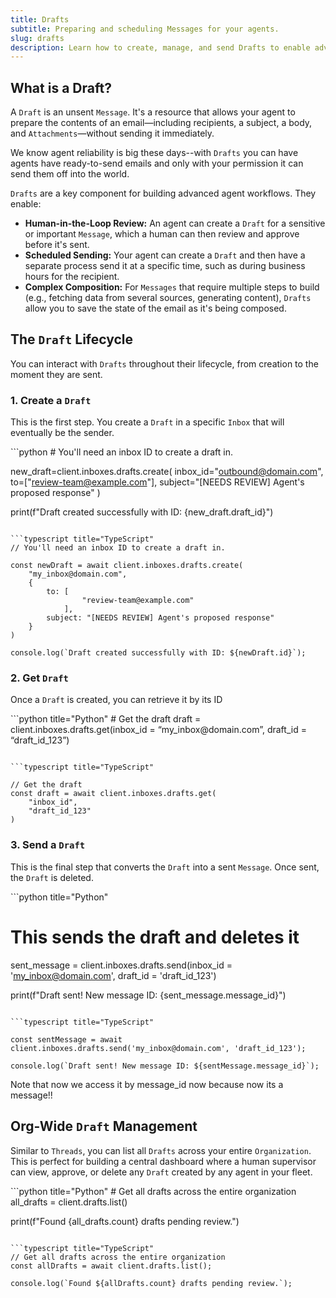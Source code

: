 ```yaml
---
title: Drafts
subtitle: Preparing and scheduling Messages for your agents.
slug: drafts
description: Learn how to create, manage, and send Drafts to enable advanced agent workflows like human-in-the-loop review and scheduled sending.
---
```


## What is a Draft?

A `Draft` is an unsent `Message`. It's a resource that allows your agent to prepare the contents of an email—including recipients, a subject, a body, and `Attachments`—without sending it immediately.

We know agent reliability is big these days--with `Drafts` you can have agents have ready-to-send emails and only with your permission it can send them off into the world.

`Drafts` are a key component for building advanced agent workflows. They enable:

- **Human-in-the-Loop Review:** An agent can create a `Draft` for a sensitive or important `Message`, which a human can then review and approve before it's sent.
- **Scheduled Sending:** Your agent can create a `Draft` and then have a separate process send it at a specific time, such as during business hours for the recipient.
- **Complex Composition:** For `Messages` that require multiple steps to build (e.g., fetching data from several sources, generating content), `Drafts` allow you to save the state of the email as it's being composed.

## The `Draft` Lifecycle

You can interact with `Drafts` throughout their lifecycle, from creation to the moment they are sent.

### 1. Create a `Draft`

This is the first step. You create a `Draft` in a specific `Inbox` that will eventually be the sender.

<CodeBlocks>
```python
# You'll need an inbox ID to create a draft in.

new_draft=client.inboxes.drafts.create(
    inbox_id="outbound@domain.com",
    to=["review-team@example.com"],
    subject="[NEEDS REVIEW] Agent's proposed response"
)

print(f"Draft created successfully with ID: {new_draft.draft_id}")

````

```typescript title="TypeScript"
// You'll need an inbox ID to create a draft in.

const newDraft = await client.inboxes.drafts.create(
	"my_inbox@domain.com",
	{
		to: [
				"review-team@example.com"
			],
		subject: "[NEEDS REVIEW] Agent's proposed response"
	}
)

console.log(`Draft created successfully with ID: ${newDraft.id}`);
````

</CodeBlocks>

### 2. Get `Draft`

Once a `Draft` is created, you can retrieve it by its ID

<CodeBlocks>
```python title="Python"
# Get the draft
draft = client.inboxes.drafts.get(inbox_id = “my_inbox@domain.com”, draft_id = “draft_id_123”)

````

```typescript title="TypeScript"

// Get the draft
const draft = await client.inboxes.drafts.get(
	"inbox_id",
	"draft_id_123"
)

````

</CodeBlocks>

### 3. Send a `Draft`

This is the final step that converts the `Draft` into a sent `Message`. Once sent, the `Draft` is deleted.

<CodeBlocks>
```python title="Python"

# This sends the draft and deletes it

sent_message = client.inboxes.drafts.send(inbox_id = 'my_inbox@domain.com', draft_id = 'draft_id_123')

print(f"Draft sent! New message ID: {sent_message.message_id}")

````

```typescript title="TypeScript"

const sentMessage = await client.inboxes.drafts.send('my_inbox@domain.com', 'draft_id_123');

console.log(`Draft sent! New message ID: ${sentMessage.message_id}`);
````

</CodeBlocks>

Note that now we access it by message_id now because now its a message!!

## Org-Wide `Draft` Management

Similar to `Threads`, you can list all `Drafts` across your entire `Organization`. This is perfect for building a central dashboard where a human supervisor can view, approve, or delete any `Draft` created by any agent in your fleet.

<CodeBlocks>
```python title="Python"
# Get all drafts across the entire organization
all_drafts = client.drafts.list()

print(f"Found {all_drafts.count} drafts pending review.")

````

```typescript title="TypeScript"
// Get all drafts across the entire organization
const allDrafts = await client.drafts.list();

console.log(`Found ${allDrafts.count} drafts pending review.`);
````

</CodeBlocks>

